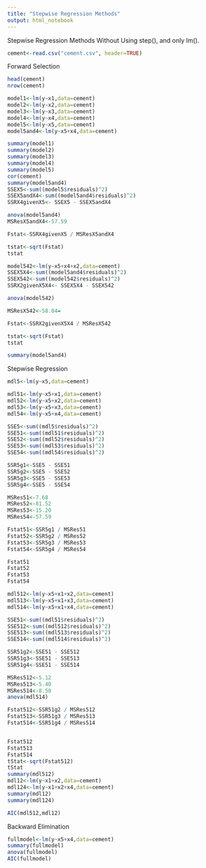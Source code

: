 ---
title: "Stepwise Regression Methods"
output: html_notebook
---

Stepwise Regression Methods Without Using step(), and only lm().

```{r}
cement<-read.csv("cement.csv", header=TRUE)
```

Forward Selection
```{r}
head(cement)
nrow(cement)

model1<-lm(y~x1,data=cement)
model2<-lm(y~x2,data=cement)
model3<-lm(y~x3,data=cement)
model4<-lm(y~x4,data=cement)
model5<-lm(y~x5,data=cement)
model5and4<-lm(y~x5+x4,data=cement)

summary(model1)
summary(model2)
summary(model3)
summary(model4)
summary(model5)
cor(cement)
summary(model5and4)
SSEX5<-sum((model5$residuals)^2)
SSEX5andX4<-sum((model5and4$residuals)^2)
SSRX4givenX5<- SSEX5 - SSEX5andX4

anova(model5and4)
MSResX5andX4<-57.59

Fstat<-SSRX4givenX5 / MSResX5andX4

tstat<-sqrt(Fstat)
tstat

model542<-lm(y~x5+x4+x2,data=cement)
SSEX5X4<-sum((model5and4$residuals)^2)
SSEX542<-sum((model542$residuals)^2)
SSRX2givenX5X4<- SSEX5X4 - SSEX542

anova(model542)

MSResX542<-58.04=

Fstat<-SSRX2givenX5X4 / MSResX542

tstat<-sqrt(Fstat)
tstat

summary(model5and4)

```

Stepwise Regression
```{r}

mdl5<-lm(y~x5,data=cement)

mdl51<-lm(y~x5+x1,data=cement)
mdl52<-lm(y~x5+x2,data=cement)
mdl53<-lm(y~x5+x3,data=cement)
mdl54<-lm(y~x5+x4,data=cement)

SSE5<-sum((mdl5$residuals)^2)
SSE51<-sum((mdl51$residuals)^2)
SSE52<-sum((mdl52$residuals)^2)
SSE53<-sum((mdl53$residuals)^2)
SSE54<-sum((mdl54$residuals)^2)

SSR5g1<-SSE5 - SSE51
SSR5g2<-SSE5 - SSE52
SSR5g3<-SSE5 - SSE53
SSR5g4<-SSE5 - SSE54

MSRes51<-7.68
MSRes52<-81.52
MSRes53<-15.20
MSRes54<-57.59

Fstat51<-SSR5g1 / MSRes51
Fstat52<-SSR5g2 / MSRes52
Fstat53<-SSR5g3 / MSRes53
Fstat54<-SSR5g4 / MSRes54

Fstat51
Fstat52
Fstat53
Fstat54

mdl512<-lm(y~x5+x1+x2,data=cement)
mdl513<-lm(y~x5+x1+x3,data=cement)
mdl514<-lm(y~x5+x1+x4,data=cement)

SSE51<-sum((mdl51$residuals)^2)
SSE512<-sum((mdl512$residuals)^2)
SSE513<-sum((mdl513$residuals)^2)
SSE514<-sum((mdl514$residuals)^2)

SSR51g2<-SSE51 - SSE512
SSR51g3<-SSE51 - SSE513
SSR51g4<-SSE51 - SSE514

MSRes512<-5.12
MSRes513<-5.40
MSRes514<-8.50
anova(mdl514)

Fstat512<-SSR51g2 / MSRes512
Fstat513<-SSR51g3 / MSRes513
Fstat514<-SSR51g4 / MSRes514


Fstat512
Fstat513
Fstat514
tStat<-sqrt(Fstat512)
tStat
summary(mdl512)
mdl12<-lm(y~x1+x2,data=cement)
mdl124<-lm(y~x1+x2+x4,data=cement)
summary(mdl12)
summary(mdl124)

AIC(mdl512,mdl12)

```

Backward Elimination
```{r}
fullmodel<-lm(y~x5+x4,data=cement)
summary(fullmodel)
anova(fullmodel)
AIC(fullmodel)
```
